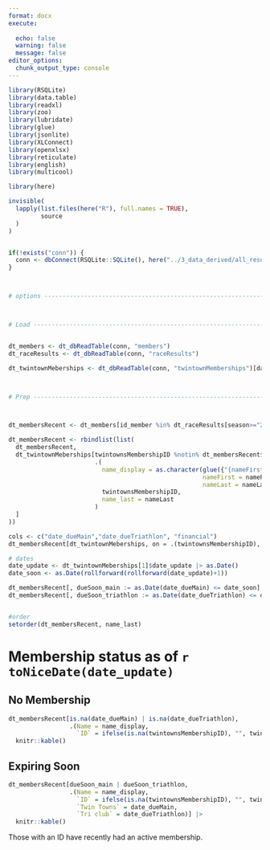 ```yaml
---
format: docx
execute: 
  
  echo: false
  warning: false
  message: false
editor_options: 
  chunk_output_type: console
---
```


```r

library(RSQLite)
library(data.table)
library(readxl)
library(zoo)
library(lubridate)
library(glue)
library(jsonlite)
library(XLConnect)
library(openxlsx)
library(reticulate)
library(english)
library(multicool)

library(here)

invisible(
  lapply(list.files(here("R"), full.names = TRUE),
         source
  )
)


if(!exists("conn")) {
  conn <- dbConnect(RSQLite::SQLite(), here("../3_data_derived/all_results.sqlite"))
}



# options -----------------------------------------------------------------



# Load --------------------------------------------------------------------


dt_members <- dt_dbReadTable(conn, "members")
dt_raceResults <- dt_dbReadTable(conn, "raceResults")

dt_twintownMeberships <- dt_dbReadTable(conn, "twintownMemberships")[date_updated==max(date_updated)]




```

```r
# Prep --------------------------------------------------------------------



dt_membersRecent <- dt_members[id_member %in% dt_raceResults[season>="2024-2025"]$id_member, .(name_display,twintownsMembershipID, name_last)] 

dt_membersRecent <- rbindlist(list(
  dt_membersRecent,
  dt_twintownMeberships[twintownsMembershipID %notin% dt_membersRecent$twintownsMembershipID,
                        .(
                          name_display = as.character(glue({"{nameFirst} {nameLast}"}), 
                                                      nameFirst = nameFirst,
                                                      nameLast = nameLast),
                          twintownsMembershipID,
                          name_last = nameLast
                        )
  ]
))

cols <- c("date_dueMain","date_dueTriathlon", "financial")
dt_membersRecent[dt_twintownMeberships, on = .(twintownsMembershipID), (cols) := mget(cols)]

# dates
date_update <- dt_twintownMeberships[1]$date_update |> as.Date()
date_soon <- as.Date(rollforward(rollforward(date_update)+1))

dt_membersRecent[, dueSoon_main := as.Date(date_dueMain) <= date_soon]
dt_membersRecent[, dueSoon_triathlon := as.Date(date_dueTriathlon) <= date_soon]


#order
setorder(dt_membersRecent, name_last)

```

# Membership status as of `r toNiceDate(date_update)`

## No Membership

```r
dt_membersRecent[is.na(date_dueMain) | is.na(date_dueTriathlon),
                 .(Name = name_display,
                   `ID` = ifelse(is.na(twintownsMembershipID), "", twintownsMembershipID))] |> 
  knitr::kable()
```


## Expiring Soon
 
```r
dt_membersRecent[dueSoon_main | dueSoon_triathlon,
                 .(Name = name_display,
                   `ID` = ifelse(is.na(twintownsMembershipID), "", twintownsMembershipID),
                   `Twin Towns` = date_dueMain,
                   `Tri club` = date_dueTriathlon)] |> 
  knitr::kable()
```


Those with an ID have recently had an active membership.